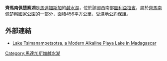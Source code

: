 {{Infobox lake
 | 湖泊名稱 = 齊馬南佩楚察湖
 | 湖泊照片 = Lake Tsimanampetsotsa NASA.jpg
 | caption_lake = 
 | image_bathymetry = 
 | caption_bathymetry = 
 | 湖泊所在地 = {{flag|Madagascar}}[[圖利亞拉省|圖利亞拉省]]
 | 座標 = {{coord|24|07|S|43|45|E|type:waterbody_region:MG|display=inline,title}}
 | 湖泊類別 = [[鹹水湖|鹹水湖]]
 | inflow = 
 | outflow = 
 | catchment = 
 | 集水區國家 = {{flag|Madagascar}}
 | length = 
 | width = 
 | 湖泊面積 = 456平方公里
 | depth = 
 | max-depth = 
 | volume = 
 | residence_time = 
 | shore = 
 | elevation = 
 | islands = 
 | cities = 
}}

'''齊馬南佩楚察湖'''是[[馬達加斯加|馬達加斯加]]的[[鹹水湖|鹹水湖]]，位於該國西南部[[圖利亞拉省|圖利亞拉省]]，屬於[[齊馬南佩楚察國家公園|齊馬南佩楚察國家公園]]的一部分，面積456平方公里，受[[濕地公約|濕地公約]]保護。

==外部連結==
* [https://web.archive.org/web/20110608130801/http://gsa.confex.com/gsa/2001AM/finalprogram/abstract_26774.htm Lake Tsimanampetsotsa, a Modern Alkaline Playa Lake in Madagascar]

[[Category:馬達加斯加鹹水湖|Category:馬達加斯加鹹水湖]]

{{Madagascar-stub}}